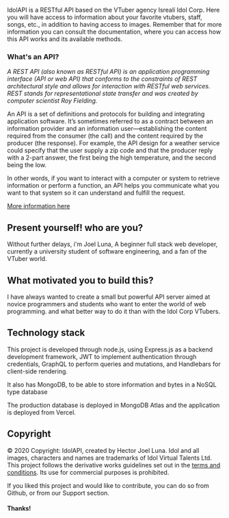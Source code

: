 IdolAPI is a RESTful API based on the VTuber agency Isrealí Idol Corp. Here you will have access to information about your favorite vtubers, staff, songs, etc., in addition to having access to images. Remember that for more information you can consult the documentation, where you can access how this API works and its available methods.

### **What's an API?**

*A REST API (also known as RESTful API) is an application programming interface (API or web API) 
that conforms to the constraints of REST architectural style and allows for interaction with
RESTful web services. REST stands for representational state transfer and was created by
computer scientist Roy Fielding.*

An API is a set of definitions and protocols for building and integrating application software. 
It’s sometimes referred to as a contract between an information provider and an information 
user—establishing the content required from the consumer (the call) and the content required by
the producer (the response). For example, the API design for a weather service could specify that 
the user supply a zip code and that the producer reply with a 2-part answer, the first being the
high temperature, and the second being the low.  

In other words, if you want to interact with a computer or system to retrieve information or perform
a function, an API helps you communicate what you want to that system so it can understand and fulfill
the request.

[More information here](https://www.redhat.com/en/topics/api/what-is-a-rest-api)

## **Present yourself! who are you?**

Without further delays, i'm Joel Luna, A beginner full stack web developer, 
currently a university student of software engineering, and a fan of the VTuber world.

## **What motivated you to build this?**

I have always wanted to create a small but powerful API server aimed at novice programmers and students who want to enter the 
world of web programming. and what better way to do it than with the Idol Corp VTubers.

## **Technology stack**

This project is developed through node.js, using Express.js as a backend development framework, JWT to implement authentication
through credentials, GraphQL to perform queries and mutations, and Handlebars for client-side rendering.

It also has MongoDB, to be able to store information and bytes in a NoSQL type database

The production database is deployed in MongoDB Atlas and the application is deployed from Vercel.

## Copyright

© 2020 Copyright: IdolAPI, created by Hector Joel Luna. Idol and all images, characters and names are trademarks of Idol
Virtual Talents Ltd. This project follows the derivative works guidelines set out in the [terms and conditions](https://idol-company.com/terms).
Its use for commercial purposes is prohibited.​

If you liked this project and would like to contribute, you can do so from Github, or from our Support section.

#### Thanks!